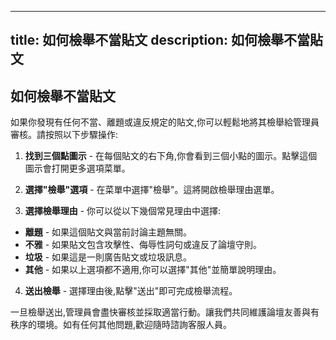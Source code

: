 ---
title: 如何檢舉不當貼文
description: 如何檢舉不當貼文
--
## 如何檢舉不當貼文

如果你發現有任何不當、離題或違反規定的貼文,你可以輕鬆地將其檢舉給管理員審核。請按照以下步驟操作:

1. **找到三個點圖示** - 在每個貼文的右下角,你會看到三個小點的圖示。點擊這個圖示會打開更多選項菜單。

2. **選擇"檢舉"選項** - 在菜單中選擇"檢舉"。這將開啟檢舉理由選單。

3. **選擇檢舉理由** - 你可以從以下幾個常見理由中選擇:

- **離題** - 如果這個貼文與當前討論主題無關。
- **不雅** - 如果貼文包含攻擊性、侮辱性詞句或違反了論壇守則。
- **垃圾** - 如果這是一則廣告貼文或垃圾訊息。
- **其他** - 如果以上選項都不適用,你可以選擇"其他"並簡單說明理由。

4. **送出檢舉** - 選擇理由後,點擊"送出"即可完成檢舉流程。

一旦檢舉送出,管理員會盡快審核並採取適當行動。讓我們共同維護論壇友善與有秩序的環境。如有任何其他問題,歡迎隨時諮詢客服人員。